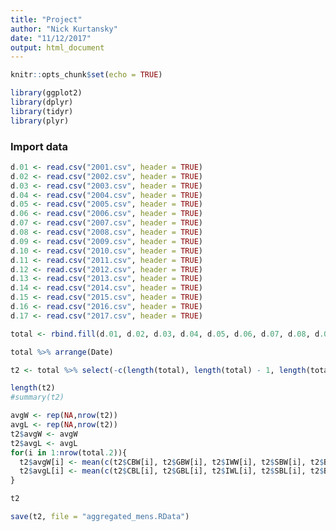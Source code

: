 ```yaml
---
title: "Project"
author: "Nick Kurtansky"
date: "11/12/2017"
output: html_document
---
```


```r
knitr::opts_chunk$set(echo = TRUE)
```

```r
library(ggplot2)
library(dplyr)
library(tidyr)
library(plyr)
```

### Import data
```r
d.01 <- read.csv("2001.csv", header = TRUE)
d.02 <- read.csv("2002.csv", header = TRUE)
d.03 <- read.csv("2003.csv", header = TRUE)
d.04 <- read.csv("2004.csv", header = TRUE)
d.05 <- read.csv("2005.csv", header = TRUE)
d.06 <- read.csv("2006.csv", header = TRUE)
d.07 <- read.csv("2007.csv", header = TRUE)
d.08 <- read.csv("2008.csv", header = TRUE)
d.09 <- read.csv("2009.csv", header = TRUE)
d.10 <- read.csv("2010.csv", header = TRUE)
d.11 <- read.csv("2011.csv", header = TRUE)
d.12 <- read.csv("2012.csv", header = TRUE)
d.13 <- read.csv("2013.csv", header = TRUE)
d.14 <- read.csv("2014.csv", header = TRUE)
d.15 <- read.csv("2015.csv", header = TRUE)
d.16 <- read.csv("2016.csv", header = TRUE)
d.17 <- read.csv("2017.csv", header = TRUE)

total <- rbind.fill(d.01, d.02, d.03, d.04, d.05, d.06, d.07, d.08, d.09, d.10, d.11, d.12, d.13, d.14, d.15, d.16, d.17)
```

```r
total %>% arrange(Date)
```


```r
t2 <- total %>% select(-c(length(total), length(total) - 1, length(total) - 2, length(total) - 3))
```

```r
length(t2)
#summary(t2)
```

```r
avgW <- rep(NA,nrow(t2))
avgL <- rep(NA,nrow(t2))
t2$avgW <- avgW
t2$avgL <- avgL
for(i in 1:nrow(total.2)){
  t2$avgW[i] <- mean(c(t2$CBW[i], t2$GBW[i], t2$IWW[i], t2$SBW[i], t2$B365W[i], t2$B.WW[i], t2$EXW[i], t2$PSW[i], t2$UBW[i], t2$LBW[i], t2$SJW[i]), na.rm = TRUE)
  t2$avgL[i] <- mean(c(t2$CBL[i], t2$GBL[i], t2$IWL[i], t2$SBL[i], t2$B365L[i], t2$B.WL[i], t2$EXL[i], t2$PSL[i], t2$UBL[i], t2$LBL[i], t2$SJL[i]), na.rm = TRUE)
}
```


```r
t2
```


```r
save(t2, file = "aggregated_mens.RData")
```

